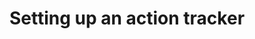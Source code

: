 ---
id: tracker-planning
title: Setting up an action tracker
sidebar_label: Setting up an action tracker
slug: /tracker-planning
---